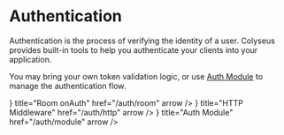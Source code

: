 
# Authentication

Authentication is the process of verifying the identity of a user. Colyseus provides built-in tools to help you authenticate your clients into your application.

You may bring your own token validation logic, or use [<PackageIcon/> Auth Module](/auth/module/) to manage the authentication flow.

<Cards>
    <Cards.Card icon={<SignInIcon/>} title="Room onAuth" href="/auth/room" arrow />
    <Cards.Card icon={<ShieldCheckIcon/>} title="HTTP Middleware" href="/auth/http" arrow />
    <Cards.Card icon={<PackageIcon/>} title="Auth Module" href="/auth/module" arrow />
</Cards>

